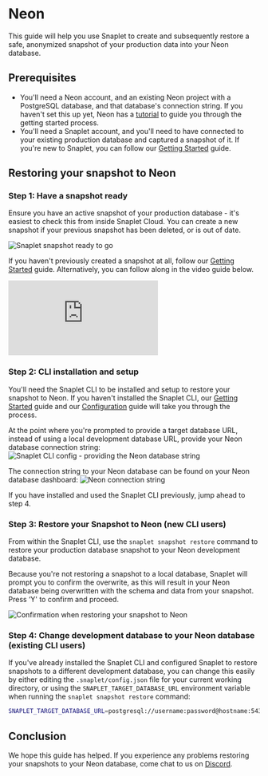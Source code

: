 # Neon

This guide will help you use Snaplet to create and subsequently restore a safe, anonymized snapshot of your production data into your Neon database.

## Prerequisites

- You'll need a Neon account, and an existing Neon project with a PostgreSQL database, and that database's connection string. If you haven't set this up yet, Neon has a [tutorial](https://neon.tech/docs/tutorial/project-setup) to guide you through the getting started process.
- You'll need a Snaplet account, and you'll need to have connected to your existing production database and captured a snapshot of it. If you're new to Snaplet, you can follow our [Getting Started](https://docs.snaplet.dev/getting-started/start-here) guide.

## Restoring your snapshot to Neon

### Step 1: Have a snapshot ready
Ensure you have an active snapshot of your production database - it's easiest to check this from inside Snaplet Cloud. You can create a new snapshot if your previous snapshot has been deleted, or is out of date.

![Snaplet snapshot ready to go](/recipes/neon/00-snaplet-snapshot.png)

If you haven't previously created a snapshot at all, follow our [Getting Started](https://docs.snaplet.dev/getting-started/start-here) guide. Alternatively, you can follow along in the video guide below.

<div style={{"position":"relative","paddingBottom":"64.98194945848375%","height":"0"}}>
  <iframe src="https://www.loom.com/embed/26f6aae49d8b425fb31358664d17e8a6" frameborder="0" webkitallowfullscreen mozallowfullscreen allowfullscreen style={{"position":"absolute","top":"0","left":"0","width":"100%","height":"100%"}}>
  </iframe>
</div>


### Step 2: CLI installation and setup

You'll need the Snaplet CLI to be installed and setup to restore your snapshot to Neon. If you haven't installed the Snaplet CLI, our [Getting Started](https://docs.snaplet.dev/getting-started/start-here) guide and our [Configuration](https://docs.snaplet.dev/getting-started/configuration) guide will take you through the process.

At the point where you're prompted to provide a target database URL, instead of using a local development database URL, provide your Neon database connection string:
![Snaplet CLI config - providing the Neon database string](/recipes/neon/01-snaplet-cli.png)


The connection string to your Neon database can be found on your Neon database dashboard:
![Neon connection string](/recipes/neon/02-neon-conn.png)

If you have installed and used the Snaplet CLI previously, jump ahead to step 4.


### Step 3: Restore your Snapshot to Neon (new CLI users)
From within the Snaplet CLI, use the `snaplet snapshot restore` command to restore your production database snapshot to your Neon development database.

Because you're not restoring a snapshot to a local database, Snaplet will prompt you to confirm the overwrite, as this will result in your Neon database being overwritten with the schema and data from your snapshot. Press ‘Y' to confirm and proceed.

![Confirmation when restoring your snapshot to Neon](/recipes/neon/03-restore-setup.png)


### Step 4: Change development database to your Neon database (existing CLI users)

If you've already installed the Snaplet CLI and configured Snaplet to restore snapshots to a different development database, you can change this easily by either editing the `.snaplet/config.json` file for your current working directory, or using the `SNAPLET_TARGET_DATABASE_URL` environment variable when running the `snaplet snapshot restore` command:

```bash >_&nbsp;terminal
SNAPLET_TARGET_DATABASE_URL=postgresql://username:password@hostname:5432/database_name snaplet ss restore
```

## Conclusion
We hope this guide has helped. If you experience any problems restoring your snapshots to your Neon database, come chat to us on [Discord](https://app.snaplet.dev/chat).
